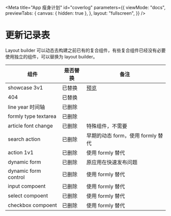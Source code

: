 
<Meta
  title="App 瘦身计划"
  id="coverlog"
  parameters={{
    viewMode: "docs",
    previewTabs: {
      canvas: { hidden: true },
    },
    layout: "fullscreen",
  }}
/>

# 更新记录表

Layout builder 可以动态去构建之前已有的复合组件，有些复合组件已经没有必要使用独立的组件，可以替换为 layout builder。

| 组件                 | 是否替换 | 备注                                    |
| -------------------- | -------- | --------------------------------------- |
| showcase 3v1         | 已替换   | [预览](https://builder.design/node/474) |
| 404                  | 已替换   |                                         |
| line year 时间轴     | 已删除   |                                         |
| formly type textarea | 已删除   |                                         |
| article font change  | 已删除   | 特殊组件，不需要                        |
| search action        | 已删除   | 早期的动态 form，使用 formly 替代       |
| action 1v1           | 已删除   | 使用 formly 替代                        |
| dynamic form         | 已删除   | 原应用在快速发布问题                    |
| dynamic form control | 已删除   | 使用 formly 替代                        |
| input compoent | 已删除   | 使用 formly 替代                        |
| select compoent | 已删除   | 使用 formly 替代                        |
| checkbox compoent | 已删除   | 使用 formly 替代                        |
